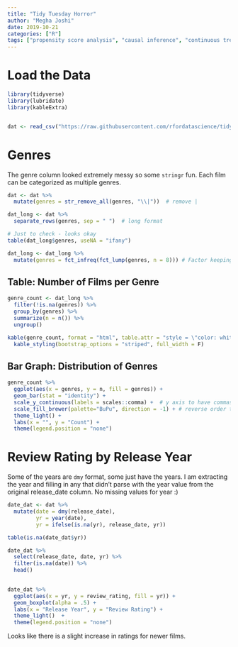 ```yaml
---
title: "Tidy Tuesday Horror"
author: "Megha Joshi"
date: 2019-10-21
categories: ["R"]
tags: ["propensity score analysis", "causal inference", "continuous treatment"]
---
```



# Load the Data 

```r
library(tidyverse)
library(lubridate)
library(kableExtra)


dat <- read_csv("https://raw.githubusercontent.com/rfordatascience/tidytuesday/master/data/2019/2019-10-22/horror_movies.csv")
```

# Genres

The genre column looked extremely messy so some `stringr` fun. Each film can be categorized as multiple genres. 

```r
dat <- dat %>%
  mutate(genres = str_remove_all(genres, "\\|"))  # remove |

dat_long <- dat %>% 
  separate_rows(genres, sep = " ")  # long format

# Just to check - looks okay
table(dat_long$genres, useNA = "ifany")

dat_long <- dat_long %>%
  mutate(genres = fct_infreq(fct_lump(genres, n = 8))) # Factor keeping 8 most frequent categories and lumping the rest to Other and order the factor by frequency
```

## Table: Number of Films per Genre

```r
genre_count <- dat_long %>%
  filter(!is.na(genres)) %>%
  group_by(genres) %>%
  summarize(n = n()) %>%
  ungroup() 

kable(genre_count, format = "html", table.attr = "style = \"color: white;\"") %>%
  kable_styling(bootstrap_options = "striped", full_width = F)
```

## Bar Graph: Distribution of Genres

```r
genre_count %>%
  ggplot(aes(x = genres, y = n, fill = genres)) +
  geom_bar(stat = "identity") + 
  scale_y_continuous(labels = scales::comma) +  # y axis to have commas 
  scale_fill_brewer(palette="BuPu", direction = -1) + # reverse order the palette
  theme_light() + 
  labs(x = "", y = "Count") + 
  theme(legend.position = "none")
```


# Review Rating by Release Year

Some of the years are `dmy` format, some just have the years. I am extracting the year and filling in any that didn't parse with the year value from the original release_date column. No missing values for year :) 

```r
date_dat <- dat %>%
  mutate(date = dmy(release_date),
         yr = year(date),
         yr = ifelse(is.na(yr), release_date, yr))

table(is.na(date_dat$yr))

date_dat %>%
  select(release_date, date, yr) %>%
  filter(is.na(date)) %>%
  head()

  
date_dat %>%  
  ggplot(aes(x = yr, y = review_rating, fill = yr)) +
  geom_boxplot(alpha = .5) + 
  labs(x = "Release Year", y = "Review Rating") + 
  theme_light()  + 
  theme(legend.position = "none")
```


Looks like there is a slight increase in ratings for newer films.
